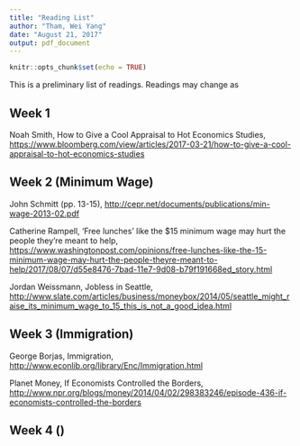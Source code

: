 ```yaml
---
title: "Reading List"
author: "Tham, Wei Yang"
date: "August 21, 2017"
output: pdf_document
---
```


```r
knitr::opts_chunk$set(echo = TRUE)
```

This is a preliminary list of readings. Readings may change as 

## Week 1

Noah Smith, How to Give a Cool Appraisal to Hot Economics Studies, [https://www.bloomberg.com/view/articles/2017-03-21/how-to-give-a-cool-appraisal-to-hot-economics-studies](https://www.bloomberg.com/view/articles/2017-03-21/how-to-give-a-cool-appraisal-to-hot-economics-studies)

## Week 2 (Minimum Wage)

John Schmitt (pp. 13-15), [http://cepr.net/documents/publications/min-wage-2013-02.pdf](http://cepr.net/documents/publications/min-wage-2013-02.pdf)

Catherine Rampell, 'Free lunches' like the $15 minimum wage may hurt the people they’re meant to help, [https://www.washingtonpost.com/opinions/free-lunches-like-the-15-minimum-wage-may-hurt-the-people-theyre-meant-to-help/2017/08/07/d55e8476-7bad-11e7-9d08-b79f191668ed_story.html](https://www.washingtonpost.com/opinions/free-lunches-like-the-15-minimum-wage-may-hurt-the-people-theyre-meant-to-help/2017/08/07/d55e8476-7bad-11e7-9d08-b79f191668ed_story.html)

Jordan Weissmann, Jobless in Seattle,  [http://www.slate.com/articles/business/moneybox/2014/05/seattle_might_raise_its_minimum_wage_to_15_this_is_not_a_good_idea.html](http://www.slate.com/articles/business/moneybox/2014/05/seattle_might_raise_its_minimum_wage_to_15_this_is_not_a_good_idea.html)

## Week 3 (Immigration)

George Borjas, Immigration, [http://www.econlib.org/library/Enc/Immigration.html](http://www.econlib.org/library/Enc/Immigration.html)

Planet Money, If Economists Controlled the Borders, [http://www.npr.org/blogs/money/2014/04/02/298383246/episode-436-if-economists-controlled-the-borders](http://www.npr.org/blogs/money/2014/04/02/298383246/episode-436-if-economists-controlled-the-borders)

## Week 4 ()


